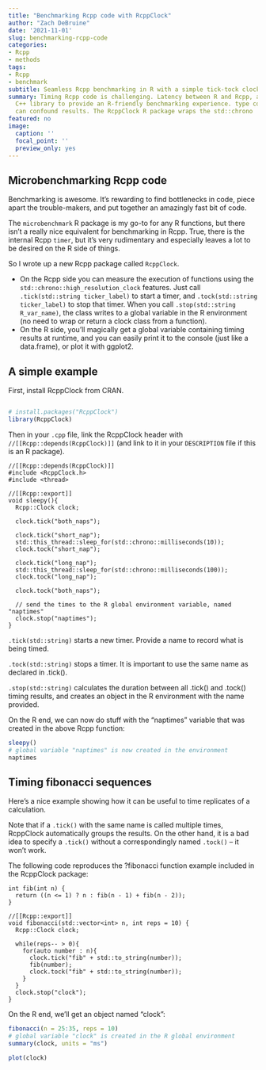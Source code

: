 ```yaml
---
title: "Benchmarking Rcpp code with RcppClock"
author: "Zach DeBruine"
date: '2021-11-01'
slug: benchmarking-rcpp-code
categories:
- Rcpp
- methods
tags:
- Rcpp
- benchmark
subtitle: Seamless Rcpp benchmarking in R with a simple tick-tock clock
summary: Timing Rcpp code is challenging. Latency between R and Rcpp, along with associated
  C++ library to provide an R-friendly benchmarking experience. type conversions,
  can confound results. The RcppClock R package wraps the std::chrono
featured: no
image:
  caption: ''
  focal_point: ''
  preview_only: yes
---
```


## Microbenchmarking Rcpp code

Benchmarking is awesome. It's rewarding to find bottlenecks in code, piece apart the trouble-makers, and put together an amazingly fast bit of code.

The `microbenchmark` R package is my go-to for any R functions, but there isn't a really nice equivalent for benchmarking in Rcpp. True, there is the internal Rcpp `timer`, but it's very rudimentary and especially leaves a lot to be desired on the R side of things.

So I wrote up a new Rcpp package called `RcppClock`.

* On the Rcpp side you can measure the execution of functions using the `std::chrono::high_resolution_clock` features. Just call `.tick(std::string ticker_label)` to start a timer, and `.tock(std::string ticker_label)` to stop that timer. When you call `.stop(std::string R_var_name)`, the class writes to a global variable in the R environment (no need to wrap or return a clock class from a function).
* On the R side, you'll magically get a global variable containing timing results at runtime, and you can easily print it to the console (just like a data.frame), or plot it with ggplot2.

## A simple example

First, install RcppClock from CRAN.

```Rcpp
```

```R
# install.packages("RcppClock")
library(RcppClock)
```

Then in your `.cpp` file, link the RcppClock header with `//[[Rcpp::depends(RcppClock)]]` (and link to it in your `DESCRIPTION` file if this is an R package).

```Rcpp
//[[Rcpp::depends(RcppClock)]]
#include <RcppClock.h>
#include <thread>

//[[Rcpp::export]]
void sleepy(){
  Rcpp::Clock clock;
  
  clock.tick("both_naps");
  
  clock.tick("short_nap");
  std::this_thread::sleep_for(std::chrono::milliseconds(10));  
  clock.tock("short_nap");
  
  clock.tick("long_nap");
  std::this_thread::sleep_for(std::chrono::milliseconds(100));  
  clock.tock("long_nap");

  clock.tock("both_naps");
  
  // send the times to the R global environment variable, named "naptimes"
  clock.stop("naptimes");
}
```

`.tick(std::string)` starts a new timer. Provide a name to record what is being timed.

`.tock(std::string)` stops a timer. It is important to use the same name as declared in .tick().

`.stop(std::string)` calculates the duration between all .tick() and .tock() timing results, and creates an object in the R environment with the name provided.

On the R end, we can now do stuff with the "naptimes" variable that was created in the above Rcpp function:

```R
sleepy()
# global variable "naptimes" is now created in the environment
naptimes
```

## Timing fibonacci sequences

Here's a nice example showing how it can be useful to time replicates of a calculation.

Note that if a `.tick()` with the same name is called multiple times, RcppClock automatically groups the results. On the other hand, it is a bad idea to specify a `.tick()` without a correspondingly named `.tock()` -- it won't work.

The following code reproduces the ?fibonacci function example included in the RcppClock package:

```Rcpp
int fib(int n) {
  return ((n <= 1) ? n : fib(n - 1) + fib(n - 2));
}

//[[Rcpp::export]]
void fibonacci(std::vector<int> n, int reps = 10) {
  Rcpp::Clock clock;
  
  while(reps-- > 0){
    for(auto number : n){
      clock.tick("fib" + std::to_string(number));
      fib(number);
      clock.tock("fib" + std::to_string(number));
    }
  }
  clock.stop("clock");
}
```

On the R end, we'll get an object named "clock":

```R
fibonacci(n = 25:35, reps = 10)
# global variable "clock" is created in the R global environment
summary(clock, units = "ms")
```

```R
plot(clock)
```
